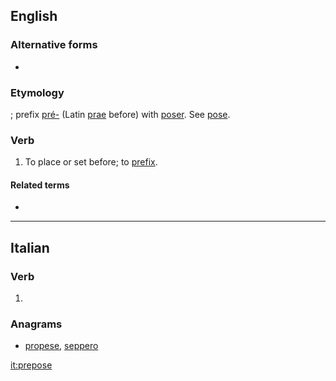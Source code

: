 ==English==

===Alternative forms===
* {{l|en|præpose}} {{qualifier|archaic|rare}}

===Etymology===
{{bor|en|fr|préposer}}; prefix [[pré-]] (Latin [[prae]] before) with [[poser]]. See [[pose]].

===Verb===
{{en-verb|prepos}}

# {{lb|en|transitive}} To place or set before; to [[prefix]].
#: {{rfquotek|Fuller}}

====Related terms====
* {{l|en|preposition}}

----

==Italian==

===Verb===
{{head|it|verb form}}

# {{inflection of|preporre||3|s|phis|lang=it}}

===Anagrams===
* [[propese#Italian|propese]], [[seppero#Italian|seppero]]

[[it:prepose]]